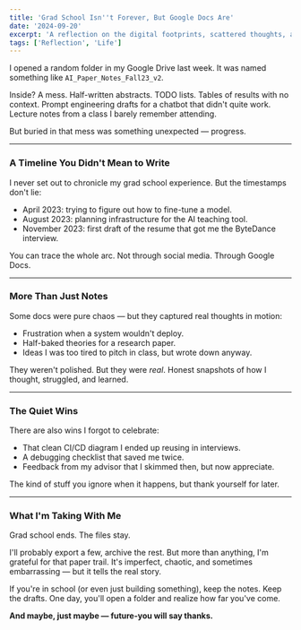 ```yaml
---
title: 'Grad School Isn''t Forever, But Google Docs Are'
date: '2024-09-20'
excerpt: 'A reflection on the digital footprints, scattered thoughts, and growth you can track just by opening last year''s folders.'
tags: ['Reflection', 'Life']
---
```


I opened a random folder in my Google Drive last week. It was named something like `AI_Paper_Notes_Fall23_v2`.

Inside? A mess. Half-written abstracts. TODO lists. Tables of results with no context. Prompt engineering drafts for a chatbot that didn't quite work. Lecture notes from a class I barely remember attending.

But buried in that mess was something unexpected — progress.

---

### A Timeline You Didn't Mean to Write

I never set out to chronicle my grad school experience. But the timestamps don't lie:
- April 2023: trying to figure out how to fine-tune a model.
- August 2023: planning infrastructure for the AI teaching tool.
- November 2023: first draft of the resume that got me the ByteDance interview.

You can trace the whole arc. Not through social media. Through Google Docs.

---

### More Than Just Notes

Some docs were pure chaos — but they captured real thoughts in motion:
- Frustration when a system wouldn't deploy.
- Half-baked theories for a research paper.
- Ideas I was too tired to pitch in class, but wrote down anyway.

They weren't polished. But they were *real*. Honest snapshots of how I thought, struggled, and learned.

---

### The Quiet Wins

There are also wins I forgot to celebrate:
- That clean CI/CD diagram I ended up reusing in interviews.
- A debugging checklist that saved me twice.
- Feedback from my advisor that I skimmed then, but now appreciate.

The kind of stuff you ignore when it happens, but thank yourself for later.

---

### What I'm Taking With Me

Grad school ends. The files stay.

I'll probably export a few, archive the rest. But more than anything, I'm grateful for that paper trail. It's imperfect, chaotic, and sometimes embarrassing — but it tells the real story.

If you're in school (or even just building something), keep the notes. Keep the drafts. One day, you'll open a folder and realize how far you've come.

**And maybe, just maybe — future-you will say thanks.**

